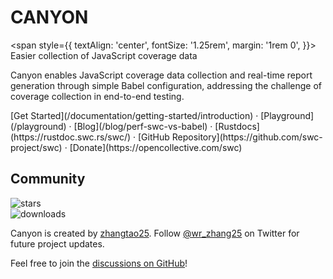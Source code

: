 <h1 style={{
  textAlign: 'center',
  fontSize: '2.25rem',
  fontWeight: 'bold',
  margin: '2rem 0',
}}>CANYON</h1>

<span style={{
  textAlign: 'center',
  fontSize: '1.25rem',
  margin: '1rem 0',
}}>
Easier collection of JavaScript coverage data
</span>



Canyon enables JavaScript coverage data collection and real-time report generation through simple Babel configuration, addressing the challenge of coverage collection in end-to-end testing.

<div className="mt-16 mb-20 text-center">
  [Get Started](/documentation/getting-started/introduction) · [Playground](/playground) · [Blog](/blog/perf-swc-vs-babel) · [Rustdocs](https://rustdoc.swc.rs/swc/) · [GitHub Repository](https://github.com/swc-project/swc) · [Donate](https://opencollective.com/swc)
</div>

## Community

<div className="space-y-3 py-2">
  <div className="flex h-6">
    <img alt="stars" src="https://badgen.net/github/stars/canyon-project/canyon" className="inline-block mr-2"/>
  </div>

  <div className="flex h-6">
    <img alt="downloads" src="https://badgen.net/npm/dw/babel-plugin-canyon?label=downloads%20(babel-plugin-canyon)" className="inline-block mr-2"/>
  </div>
</div>

Canyon is created by [zhangtao25](https://github.com/zhangtao25).
Follow [@wr_zhang25](https://twitter.com/wr_zhang25) on Twitter for future project updates.

Feel free to join the [discussions on GitHub](https://github.com/canyon-project/canyon/discussions)!

